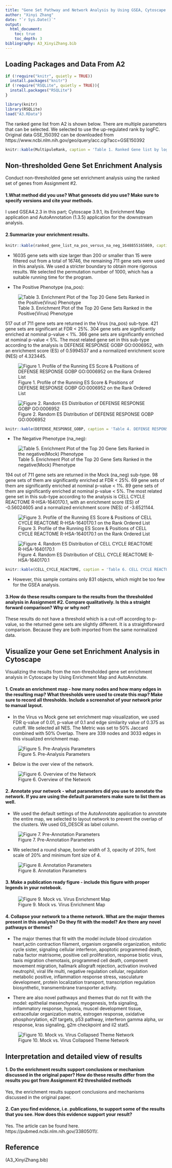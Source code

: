 ```yaml
---
title: "Gene Set Pathway and Network Analysis by Using GSEA, Cytoscape and Enrichment Map"
author: "Xinyi Zhang"
date: "`r Sys.Date()`"
output: 
  html_document:
    toc: true
    toc_depth: 3
bibliography: A3_XinyiZhang.bib
---
```


## Loading Packages and Data From A2
```r

if (!require("knitr", quietly = TRUE))
  install.packages("knitr")
if (!require("RSQLite", quietly = TRUE)){
  install.packages("RSQLite")
}

library(knitr)
library(RSQLite)
load("A3.RData")
```

The ranked gene list from A2 is shown below. There are multiple parameters that can be selected. We selected to use the up-regulated rank by logFC. Original data GSE_150392 can be downloaded from https://www.ncbi.nlm.nih.gov/geo/query/acc.cgi?acc=GSE150392

```r
knitr::kable(MultipuleRank, caption = 'Table 1. Ranked Gene list by logFC Up-Regulated')
```

## Non-thresholded Gene Set Enrichment Analysis

Conduct non-thresholded gene set enrichment analysis using the ranked set of genes from Assignment #2.

#### 1.What method did you use? What genesets did you use? Make sure to specify versions and cite your methods.

I used GSEA4.2.3 in this part; Cytoscape 3.9.1, its Enrichment Map application and AutoAnnotation (1.3.5) application for the downstream analysis.

#### 2.Summarize your enrichment results.

```r
knitr::kable(ranked_gene_list_na_pos_versus_na_neg_1648855165869, caption = 'Table 2. Ranked Gene List Virus vs. Mock')
```

* 16035 gene sets with size larger than 200 or smaller than 15 were filtered out from a total of 16746, the remaining 711 gene sets were used in this analysis. We used a stricter boundary to obtain more rigorous results. We selected the permutation number of 1000, which has a suitable running time for the program.

* The Positive Phenotype (na_pos):

![Table 3. Enrichment Plot of the Top 20 Gene Sets Ranked in the Positive(Virus) Phenotype](./A3/GSEA/pos.JPG)

517 out of 711 gene sets are returned in the Virus (na_pos) sub-type. 
421 gene sets are significant at FDR < 25%.
304 gene sets are significantly enriched at nominal p-value < 1%.
366 gene sets are significantly enriched at nominal p-value < 5%.
The most related gene set in this sub-type according to the analysis is DEFENSE RESPONSE GOBP GO:0006952, with an enrichment score (ES) of 0.5994537 and a normalized enrichment score (NES) of 4.323445.

![Figure 1. Profile of the Running ES Score & Positions of DEFENSE RESPONSE GOBP GO:0006952 on the Rank Ordered List](./A3/GSEA/Virus_Top.png)

![Figure 2. Random ES Distribution of DEFENSE RESPONSE GOBP GO:0006952](./A3/GSEA/Virus_Top_RandomESDistribution.png)

```r
knitr::kable(DEFENSE_RESPONSE_GOBP, caption = 'Table 4. DEFENSE RESPONSE GOBP')
```

* The Negative Phenotype (na_neg):

![Table 5. Enrichment Plot of the Top 20 Gene Sets Ranked in the negative(Mock) Phenotype](./A3/GSEA/neg.JPG)

194 out of 711 gene sets are returned in the Mock (na_neg) sub-type. 
98 gene sets of them are significantly enriched at FDR < 25%. 
69 gene sets of them are significantly enriched at nominal p-value < 1%. 
89 gene sets of them are significantly enriched at nominal p-value < 5%.
The most related gene set in this sub-type according to the analysis is CELL CYCLE REACTOME R-HSA-1640170.1, with an enrichment score (ES) of -0.56024605 and a normalized enrichment score (NES) of -3.6521144.

![Figure 3. Profile of the Running ES Score & Positions of CELL CYCLE REACTOME R-HSA-1640170.1 on the Rank Ordered List](./A3/GSEA/Mock_Top.png)

![Figure 4. Random ES Distribution of CELL CYCLE REACTOME R-HSA-1640170.1](./A3/GSEA/Mock_Top_RandomESDistribution.png)

```r
knitr::kable(CELL_CYCLE_REACTOME, caption = 'Table 6. CELL CYCLE REACTOME')
```

* However, this sample contains only 831 objects, which might be too few for the GSEA analysis.


#### 3.How do these results compare to the results from the thresholded analysis in Assignment #2. Compare qualitatively. Is this a straight forward comparison? Why or why not?

These results do not have a threshold which is a cut-off according to p-value, so the returned gene sets are slightly different. It is a straightforward comparison. Because they are both imported from the same normalized data.

## Visualize your Gene set Enrichment Analysis in Cytoscape

Visualizing the results from the non-thresholded gene set enrichment analysis in Cytoscape by Using Enrichment Map and AutoAnnotate.

#### 1. Create an enrichment map - how many nodes and how many edges in the resulting map? What thresholds were used to create this map? Make sure to record all thresholds. Include a screenshot of your network prior to manual layout.

* In the Virus vs Mock gene set enrichment map visualization, we used FDR q-value of 0.01, p-value of 0.1 and edge similarity value of 0.375 as cutoff. We selected all NES. The Metric was set to 50% Jaccard combined with 50% Overlap. There are 339 nodes and 3033 edges in this visualized enrichment map.

![Figure 5. Pre-Analysis Parameters](./A3/Cytoscape/pre-analysis.png)

* Below is the over view of the network.

![Figure 6. Overview of the Network](./A3/Cytoscape/overview.png)

#### 2. Annotate your network - what parameters did you use to annotate the network. If you are using the default parameters make sure to list them as well.

* We used the default settings of the AutoAnnotate application to annotate the entire map, we selected to layout network to prevent the overlap of the clusters. We used GS_DESCR as label column. 

![Figure 7. Pre-Annotation Parameters](./A3/Cytoscape/pre-annotation parameters.png)

* We selected a round shape, border width of 3, opacity of 20%, font scale of 20% and minimum font size of 4.

![Figure 8. Annotation Parameters](./A3/Cytoscape/annotation parameters.png)

#### 3. Make a publication ready figure - include this figure with proper legends in your notebook.

![Figure 9. Mock vs. Virus Enrichment Map](./A3/Cytoscape/publication_ready_figure.png)


#### 4. Collapse your network to a theme network. What are the major themes present in this analysis? Do they fit with the model? Are there any novel pathways or themes?

* The major themes that fit with the model include blood circulation heart,actin contraction filament, organism organelle organization, mitotic cycle sister, signaling cellular interferon, apoptotic programmed death, naba factor matrisome, positive cell proliferation, response biotic virus, taxis migration chemotaxis, programmed cell death, component movement migration, hallmark allograft rejection, activation involved neutrophil, viral life multi, negative regulation cellular, regulation metabolic positive, inflammation response stress, vasculature development, protein localization transport, transcription regulation biosynthetic, transmembrane transporter activity.

* There are also novel pathways and themes that do not fit with the model: epithelial mesenchymal, myogenesis, tnfa signaling, inflammatory response, hypoxia, muscel development tissue, extracellular organization matrix, estrogen response, oxidative phosphorylation, e2f targets, p53 pathway, interferon gamma alpha, uv response, kras signaling, g2m checkpoint and il2 stat5.

![Figure 10. Mock vs. Virus Collapsed Theme Network](./A3/Cytoscape/collapsed publication ready figure.png)

## Interpretation and detailed view of results

#### 1. Do the enrichment results support conclusions or mechanism discussed in the original paper? How do these results differ from the results you got from Assignment #2 thresholded methods

Yes, the enrichment results support conclusions and mechanisms discussed in the original paper.

#### 2. Can you find evidence, i.e. publications, to support some of the results that you see. How does this evidence support your result?

Yes. The article can be found here. https://pubmed.ncbi.nlm.nih.gov/33805011/. 

## Reference

(A3_XinyiZhang.bib)
